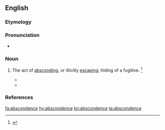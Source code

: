 ==English==

===Etymology===
{{suffix|abscond|ence|lang=en}}

===Pronunciation===
* {{a|US}} {{IPA|/æbz.ˈkɑn.dn̩ts/|/æbz.ˈkɑn.dn̩s/|/æb.ˈskɑn.dn̩ts/|/æb.ˈskɑn.dn̩s/|lang=en}}

===Noun===
{{en-noun}}

# {{context|rare|lang=en}} The act of [[abscond]]ing, or illicitly [[escape|escaping]]; hiding of a fugitive. {{defdate|First attested in the late 19<sup>th</sup> century.}}<ref name=SOED>{{R:SOED5|page=8}}</ref>
#* {{quote-journal|author=Henry R. Rollin|journal=Journal of Medical Ethics|doi=10.1136/jme.2.4.157|title=The care of the mentally abnormal offender and the protection of the public|year=1976
|passage=Security as a result became a thing of the past, and as a corollary, '''abscondences''' rose dramatically. }}
#* {{quote-book|year=1998|title=Compulsory treatment for alcohol use disorders|page=315|url=http://books.google.com/books?id=4OhrAAAAMAAJ
|passage=The staff feared that earlier transfer to unlocked units would increase the '''abscondence'''.}}

===References===
<references/>

[[fa:abscondence]]
[[hy:abscondence]]
[[kn:abscondence]]
[[ta:abscondence]]